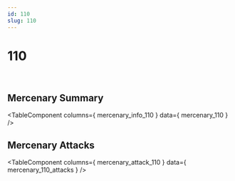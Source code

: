 ```yaml
---
id: 110
slug: 110
---
```



# 110

<div style = {{ display: "flex" }}>
    <Image img={require('@site/static/img/mercenaries/illust/thum_char_view_n_110.jpg')}/>
    <Image img={require('@site/static/img/mercenaries/illust/thum_char_view_o_110.jpg')}/>
</div>

## Mercenary Summary

<TableComponent
  columns={ mercenary_info_110 }
  data={ mercenary_110 }
/>

## Mercenary Attacks

<TableComponent
  columns={ mercenary_attack_110 }
  data={ mercenary_110_attacks }
/>